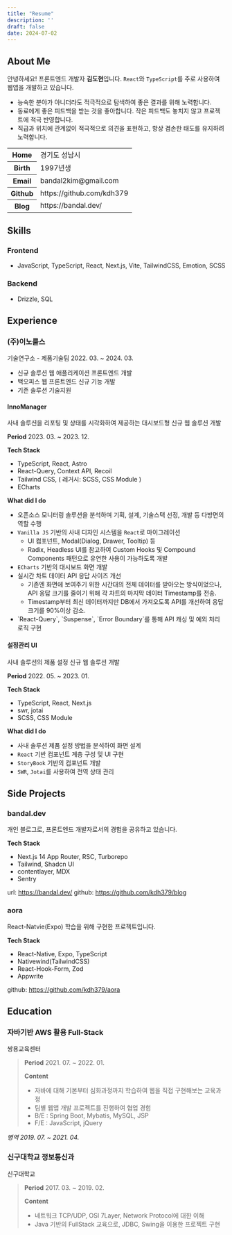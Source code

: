 ```yaml
---
title: "Resume"
description: ''
draft: false
date: 2024-07-02
---
```


## About Me
안녕하세요! 프론트엔드 개발자 **김도현**입니다.
`React`와 `TypeScript`를 주로 사용하여 웹앱을 개발하고 있습니다.
- 능숙한 분야가 아니더라도 적극적으로 탐색하여 좋은 결과를 위해 노력합니다.
- 동료에게 좋은 피드백을 받는 것을 좋아합니다. 작은 피드백도 놓치지 않고 프로젝트에 적극 반영합니다.
- 직급과 위치에 관계없이 적극적으로 의견을 표현하고, 항상 겸손한 태도를 유지하려 노력합니다.

<table className="mt-4">
  <colgroup>
    <col style={{width: 6 + "rem"}} />
  </colgroup>
  <tbody>
    <tr>
      <th>Home</th>
      <td>경기도 성남시</td>
    </tr>
    <tr>
      <th>Birth</th>
      <td>1997년생</td>
    </tr>
    <tr>
      <th>Email</th>
      <td>bandal2kim@gmail.com</td>
    </tr>
    <tr>
      <th>Github</th>
      <td>
        https://github.com/kdh379
      </td>
    </tr>
    <tr>
      <th>Blog</th>
      <td>https://bandal.dev/</td>
    </tr>
  </tbody>
</table>

## Skills

### Frontend
- JavaScript, TypeScript, React, Next.js, Vite, TailwindCSS, Emotion, SCSS

### Backend
- Drizzle, SQL

## Experience

### (주)이노룰스
<Fore>기술연구소 - 제품기술팀</Fore>
<Fore>2022. 03. ~ 2024. 03.</Fore>

- 신규 솔루션 웹 애플리케이션 프론트엔드 개발
- 백오피스 웹 프론트엔드 신규 기능 개발
- 기존 솔루션 기술지원

#### InnoManager
<Fore>사내 솔루션을 리포팅 및 상태를 시각화하여 제공하는 대시보드형 신규 웹 솔루션 개발</Fore>
<Steps>

**Period**
2023. 03. ~ 2023. 12.

**Tech Stack**
- TypeScript, React, Astro
- React-Query, Context API, Recoil
- Tailwind CSS, ( 레거시: SCSS, CSS Module )
- ECharts

**What did I do**
- 오픈소스 모니터링 솔루션을 분석하며 기획, 설계, 기술스택 선정, 개발 등 다방면의 역할 수행
- `Vanilla JS` 기반의 사내 디자인 시스템을 `React`로 마이그레이션
  - UI 컴포넌트, Modal(Dialog, Drawer, Tooltip) 등
  - Radix, Headless UI를 참고하여 Custom Hooks 및 Compound Components 패턴으로 유연한 사용이 가능하도록 개발
- `ECharts` 기반의 대시보드 화면 개발
- 실시간 차트 데이터 API 응답 사이즈 개선
  - 기존엔 화면에 보여주기 위한 시간대의 전체 데이터를 받아오는 방식이었으나, API 응답 크기를 줄이기 위해 각 차트의 마지막 데이터 Timestamp를 전송.
  - Timestamp부터 최신 데이터까지만 DB에서 가져오도록 API를 개선하여 응답 크기를 90%이상 감소.
- <Link
    href="/React/concurrent"
    className="font-normal hover:text-primary"
  >
    `React-Query`, `Suspense`, `Error Boundary`를 통해 API 캐싱 및 예외 처리 로직 구현
  </Link>

</Steps>

#### 설정관리 UI
<Fore>사내 솔루션의 제품 설정 신규 웹 솔루션 개발</Fore>
<Steps>

**Period**
2022. 05. ~ 2023. 01.

**Tech Stack**
- TypeScript, React, Next.js
- swr, jotai
- SCSS, CSS Module

**What did I do**
- 사내 솔루션 제품 설정 방법을 분석하여 화면 설계
- `React` 기반 컴포넌트 계층 구성 및 UI 구현
- `StoryBook` 기반의 컴포넌트 개발
- `SWR`, `Jotai`를 사용하여 전역 상태 관리
</Steps>

## Side Projects

### bandal.dev

개인 블로그로, 프론트엔드 개발자로서의 경험을 공유하고 있습니다.

**Tech Stack**
- Next.js 14 App Router, RSC, Turborepo
- Tailwind, Shadcn UI
- contentlayer, MDX
- Sentry

url: https://bandal.dev/
github: https://github.com/kdh379/blog

### aora

React-Natvie(Expo) 학습을 위해 구현한 프로젝트입니다.

**Tech Stack**
- React-Native, Expo, TypeScript
- Nativewind(TailwindCSS)
- React-Hook-Form, Zod
- Appwrite

github: https://github.com/kdh379/aora

## Education

### 자바기반 AWS 활용 Full-Stack
<Fore>쌍용교육센터</Fore>

> **Period**
> 2021. 07. ~ 2022. 01.
> 
> **Content**
> - 자바에 대해 기본부터 심화과정까지 학습하여 웹을 직접 구현해보는 교육과정
> - 팀별 웹앱 개발 프로젝트를 진행하여 협업 경험
> - B/E : Spring Boot, Mybatis, MySQL, JSP
> - F/E : JavaScript, jQuery

<Fore>*병역 2019. 07. ~ 2021. 04.*</Fore>

### 신구대학교 정보통신과
<Fore>신구대학교</Fore>

> **Period**
> 2017. 03. ~ 2019. 02.
> 
> **Content**
> - 네트워크 TCP/UDP, OSI 7Layer, Network Protocol에 대한 이해
> - Java 기반의 FullStack 교육으로, JDBC, Swing을 이용한 프로젝트 구현

